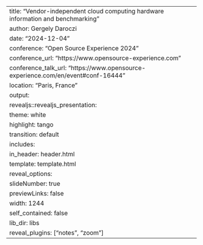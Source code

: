 ---
title: "Vendor-independent cloud computing hardware information and benchmarking"
author: Gergely Daroczi
date: "2024-12-04"
conference: "Open Source Experience 2024"
conference_url: "https://www.opensource-experience.com"
conference_talk_url: "https://www.opensource-experience.com/en/event#conf-16444"
location: "Paris, France"
output:
  revealjs::revealjs_presentation:
    theme: white
    highlight: tango
    transition: default
    includes:
      in_header: header.html
    template: template.html
    reveal_options:
      slideNumber: true
      previewLinks: false
      width: 1244
    self_contained: false
    lib_dir: libs
    reveal_plugins: ["notes", "zoom"]
---